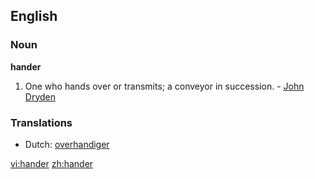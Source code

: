==English==

===Noun===
'''hander'''

#One who hands over or transmits; a conveyor in succession. - [[w:John Dryden|John Dryden]]

===Translations===
*Dutch: [[overhandiger]]

[[vi:hander]]
[[zh:hander]]